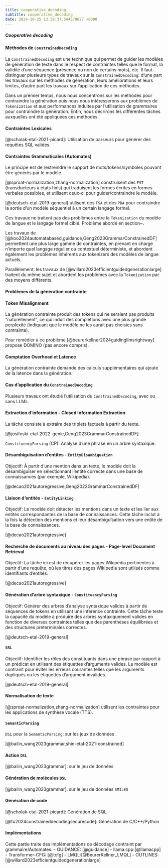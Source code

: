 ```yaml
---
title: cooperative_decoding
subtitle: cooperative_decoding
date: 2024-10-25 13:38:37.544579627 +0000
---
```

##### Cooperative decoding

#### Méthodes de `ConstrainedDecoding`

La `ConstrainedDecoding` est une technique qui permet de guider les modèles de génération de texte dans le respect de contraintes telles que le format, la validité d'une séquence (présence ou non de certains mots), etc.
Il faut distinguer plusieurs types de travaux sur la `ConstrainedDecoding`:
d'une part les travaux sur les méthodes de génération, leurs améliorations et leurs limites, d'autre part les travaux sur l'application de ces méthodes.

Dans un premier temps, nous nous concentrons sur les méthodes pour contraindre la génération puis nous nous intéresserons aux problèmes de `Tokenization` et aux performances induites par l'utilisation de grammaires pour contraindre la génération.
Enfin, nous décrirons les différentes tâches auxquelles ont été appliquées ces méthodes.

#### Contraintes Lexicales

[@scholak-etal-2021-picard]: Utilisation de parseurs pour générer des requêtes SQL valides.

#### Contraintes Grammaticales (Automates)

Le principe est de restreindre le support de mots/tokens/symboles pouvant être générés par le modèle.

[@sproat-normalization,zhang-normalization] construisent des `FST` (transducteurs à états finis) qui traduisent les formes écrites en formes verbales possibles, et utilisent ceux-ci pour guider/contraindre le modèle.


[@deutsch-etal-2019-general] utilisent des `FSA` et des `PDA` pour contraindre la sortie d'un modèle séquentiel à un certain langage formel.

Ces travaux ne traitent pas des problèmes entre la `Tokenization` du modèle de langue et le langage formel ciblé. Problème abordé en section~\ref{section:pb_constrain_gen}.

Les travaux de [@koo2024automatabased,guidance,Geng2023GrammarConstrainedDF] permettent une plus large gamme de contraintes, en prenant en charge n'importe quel langage régulier ou contextuel déterministe, et abordent également les problèmes inhérents aux tokenizers des modèles de langue actuels.

Parallèlement, les travaux de [@willard2023efficientguidedgenerationlarge] traitent du même sujet et abordent les problèmes avec la `Tokenization` par des moyens différents.

#### Problèmes de la génération contrainte{#paragraph:pb_constrain_gen}

#### Token Misalignment

La génération contrainte produit des tokens qui ne seraient pas produits "naturellement", ce qui induit des complétions avec une plus grande perplexité (indiquant que le modèle ne les aurait pas choisies sans contrainte).

\begin{figure}[H]
    \centering
    ![](TokenMisalignement.png)
    \caption{Illustration du problème de désalignement}
    {#fig:misalignement}
\end{figure}

Pour remédier à ce problème [@beurerkellner2024guidingllmsrightway] propose DOMINO (pas encore compris).

#### Comptation Overhead et Latence

La génération contrainte demande des calculs supplémentaires qui ajoute de la latence dans la génération.


#### Cas d'application du `ConstrainedDecoding`

Plusieurs travaux ont étudié l'utilisation du `ConstrainedDecoding`, avec ou sans LLMs.

#### Extraction d'information - Closed Information Extraction

La tâche consiste à extraire des triplets factuels à partir du texte.

[@josifoski-etal-2022-genie,Geng2023GrammarConstrainedDF]

`ConstituencyParsing` (CP): Analyse d'une phrase en un arbre syntaxique.

#### Désambiguïsation d'entités - `EntityDisambiguation`

Objectif: À partir d'une mention dans un texte, le modèle doit la désambiguïser en sélectionnant l'entité correcte dans une base de connaissances (par exemple, Wikipedia).

[@decao2021autoregressive,Geng2023GrammarConstrainedDF]

#### Liaison d'entités - `EntityLinking`

Objectif: Le modèle doit détecter les mentions dans un texte et les lier aux entités correspondantes de la base de connaissances. Cette tâche inclut à la fois la détection des mentions et leur désambiguïsation vers une entité de la base de connaissances.

[@decao2021autoregressive]

#### Recherche de documents au niveau des pages - Page-level Document Retrieval

Objectif: La tâche ici est de récupérer les pages Wikipedia pertinentes à partir d'une requête, où les titres des pages Wikipedia sont utilisés comme identifiants d'entités.

[@decao2021autoregressive]

#### Génération d'arbre syntaxique - `ConstituencyParsing`

Objectif: Générer des arbres d'analyse syntaxique valides à partir de séquences de tokens en utilisant une inférence contrainte. Cette tâche teste la capacité du modèle à produire des arbres syntaxiquement valides en fonction de diverses contraintes telles que des parenthèses équilibrées et des structures préterminales correctes.

[@deutsch-etal-2019-general]

#### `SRL`

Objectif: Identifier les rôles des constituants dans une phrase par rapport à un prédicat en utilisant des étiquettes d'arguments valides. Le modèle est contraint pour éviter les erreurs courantes telles que les arguments dupliqués ou les étiquettes d'argument invalides.

[@deutsch-etal-2019-general]

#### Normalisation de texte

[@sproat-normalization,zhang-normalization] utilisent les contraintes pour les applications de synthèse vocale (TTS).

#### `SemanticParsing`

`DSL` pour la `SemanticParsing`: sur les jeux de données \emph{SMCalFlow, Overnight, GeoQuery}.

[@bailin_wang2023grammar,shin-etal-2021-constrained]

#### Action `DSL`

[@bailin_wang2023grammar]: sur le jeu de données \emph{PDDL planning}

#### Génération de molécules `DSL`

[@bailin_wang2023grammar]: sur le jeu de données `SMILES`

#### Génération de code

[@scholak-etal-2021-picard]: Génération de SQL

[@fu2024constraineddecodingsecurecode]: Génération de C/C++/Python

#### Implémentations

Cette partie traite des implémentations de décodage contraint par grammaire/Automates.
- GUIDANCE: [@guidance]
    - llama.cpp:[@llamacpp]
    - Transformer-CFG: [@tcfg]
    - LMQL:[@BeurerKellner_LMQL]
    - OUTLINES:[@willard2023efficientguidedgenerationlarge]

